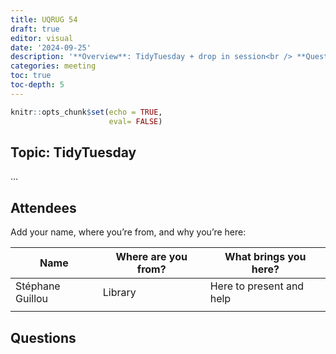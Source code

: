 ```yaml
---
title: UQRUG 54
draft: true
editor: visual
date: '2024-09-25'
description: '**Overview**: TidyTuesday + drop in session<br /> **Questions**: ...'
categories: meeting
toc: true
toc-depth: 5
---
```


```r
knitr::opts_chunk$set(echo = TRUE,
                      eval= FALSE)
```

## Topic: TidyTuesday

...

## Attendees

Add your name, where you're from, and why you're here:

| Name             | Where are you from? | What brings you here?    |
|------------------|---------------------|--------------------------|
| Stéphane Guillou | Library             | Here to present and help |
|                  |                     |                          |

## Questions
